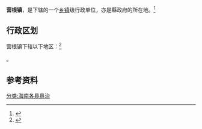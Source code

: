 {{中国乡级行政区|46/90/30/100/000}}

'''营根镇'''，是{{PRC admin/fullname|46/90/30/100/000|3}}下辖的一个[[乡镇|乡镇]]级行政单位，亦是縣政府的所在地。<ref>{{PRC admin/ref sgc|{{PRC admin/parent|46/90/30/100/000}}}}</ref>

== 行政区划 ==

营根镇下辖以下地区：<ref>{{PRC admin/ref sgc|46/90/30/100/000}}</ref>

{{PRC admin/children|46/90/30/100/000}}。

== 参考资料 ==

{{reflist}}

{{行政区划小作品}}
{{PRC admin/navcat|46/90/30/100/000}}
[[分类:海南各县县治|分类:海南各县县治]]